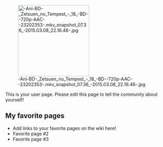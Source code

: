 [[File:-Ani-BD- Zetsuen no Tempest - 18 -BD--720p-AAC--23202353-.mkv snapshot 07.36 -2015.03.08 22.16.46-.jpg|thumb|222px|right]]

This is your user page. Please edit this page to tell the community about yourself!

==My favorite pages==

* Add links to your favorite pages on the wiki here!
* Favorite page #2
* Favorite page #3
